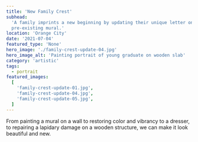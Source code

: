```yaml
---
title: 'New Family Crest'
subhead:
  'A family imprints a new beginning by updating their unique letter on a
  pre-existing mural.'
location: 'Orange City'
date: '2021-07-04'
featured_type: 'None'
hero_image: './family-crest-update-04.jpg'
hero_image_alt: 'Painting portrait of young graduate on wooden slab'
category: 'artistic'
tags:
  - portrait
featured_images:
  [
    'family-crest-update-01.jpg',
    'family-crest-update-04.jpg',
    'family-crest-update-05.jpg',
  ]
---
```


From painting a mural on a wall to restoring color and vibrancy to a dresser, to
repairing a lapidary damage on a wooden structure, we can make it look beautiful
and new.
